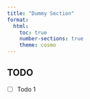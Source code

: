 ```yaml
---
title: "Dummy Section"
format:
  html:
    toc: true
    number-sections: true
    theme: cosmo
---
```




## TODO

- [ ] Todo 1